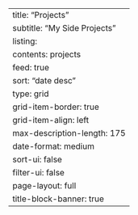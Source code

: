 ---
title: "Projects"
subtitle: "My Side Projects" 
listing:
  contents: projects
  feed: true
  sort: "date desc"
  type: grid
  grid-item-border: true
  grid-item-align: left
  max-description-length: 175
  date-format: medium
  sort-ui: false
  filter-ui: false
page-layout: full
title-block-banner: true
---